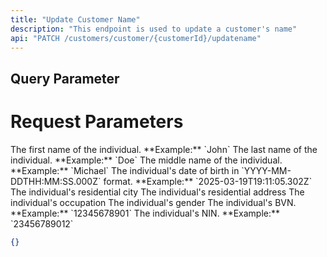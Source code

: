 ```yaml
---
title: "Update Customer Name"
description: "This endpoint is used to update a customer's name"
api: "PATCH /customers/customer/{customerId}/updatename"
---
```



## Query Parameter
<ParamField body="customerId" type="string" required>
</ParamField>



# Request Parameters

<ParamField body="organizationId" type="string" required></ParamField>

<ParamField body="firstName" type="string" required>
	The first name of the individual. **Example:** `John`
</ParamField>

<ParamField body="lastName" type="string" required>
	The last name of the individual. **Example:** `Doe`
</ParamField>

<ParamField body="middleName" type="string" required>
	The middle name of the individual. **Example:** `Michael`
</ParamField>

<ParamField body="dob" type="string" required>
	The individual's date of birth in `YYYY-MM-DDTHH:MM:SS.000Z` format. **Example:**
	`2025-03-19T19:11:05.302Z`
</ParamField>

<ParamField body="city" type="string" required>
	The individual's residential city
</ParamField>

<ParamField body="address" type="string" required>
	The individual's residential address
</ParamField>

<ParamField body="occupation" type="string" required>
  The individual's occupation
</ParamField>

<ParamField body="gender" type="string" required>
	The individual's gender
</ParamField>

<ParamField body="bvnVerified" type="boolean" required>
</ParamField>

<ParamField body="ninVerified" type="boolean" required>
</ParamField>

<ParamField body="bvn" type="string" required>
	The individual's BVN. **Example:** `12345678901`
</ParamField>

<ParamField body="nin" type="string" required>
	The individual's NIN. **Example:** `23456789012`
</ParamField>

<ResponseExample>

```json
{}
```

</ResponseExample>